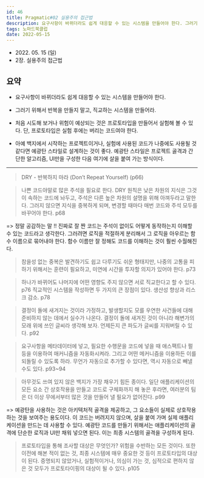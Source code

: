 ```yaml
---
id: 46
title: Pragmatic#02 실용주의 접근법
description: 요구사항이 바뀌더라도 쉽게 대응할 수 있는 시스템을 만들어야 한다. 그러기 위해서 반복을 만들지 말고, 직교하는 시스템을 만들어라.
tags: 노마드북클럽
date: 2022-05-15
---
```


- 2022\. 05. 15 (일)
- 2장. 실용주의 접근법

## 요약

- 요구사항이 바뀌더라도 쉽게 대응할 수 있는 시스템을 만들어야 한다.
- 그러기 위해서 반복을 만들지 말고, 직교하는 시스템을 만들어라.


- 처음 시도해 보거나 위험이 예상되는 것은 프로토타입을 만들어서 실험해 볼 수 있다. 단, 프로토타입은 실험 후에는 버리는 코드여야 한다.
- 아예 백지에서 시작하는 프로젝트이거나, 실험에 사용된 코드가 나중에도 사용될 것 같다면 예광탄 스타일로 설계하는 것이 좋다. 예광탄 스타일은 프로젝트 골격과 간단한 알고리즘, UI만을 구성한 다음 여기에 살을 붙여 가는 방식이다.


---

> DRY - 반복하지 마라 (Don’t Repeat Yourself) (p66)

> 나쁜 코드야말로 많은 주석을 필요로 한다. DRY 원칙은 낮은 차원의 지식은 그것이 속하는 코드에 놔두고, 주석은 다른 높은 차원의 설명을 위해 아껴두라고 말한다. 그러지 않으면 지식을 중복하게 되며, 변경할 때마다 매번 코드와 주석 모두를 바꾸어야 한다. p68

=> 정말 공감하는 말 !! 진짜로 잘 짠 코드는 주석이 없이도 어떻게 동작하는지 이해할 수 있는 코드라고 생각한다. 그러려면 로직을 적절하게 분리해서 그 로직을 아우르는 함수 이름으로 묶어내야 한다. 함수 이름만 잘 정해도 코드를 이해하는 것이 훨씬 수월해진다.

> 참을성 없는 중복은 발견하기도 쉽고 다루기도 쉬운 형태지만, 나중의 고통을 피하기 위해서는 훈련이 필요하고, 미연에 시간을 투자할 의지가 있어야 한다. p73

> 하나가 바뀌어도 나머지에 어떤 영향도 주지 않으면 서로 직교한다고 할 수 있다. p76
> 직교적인 시스템을 작성하면 두 가지의 큰 장점이 있다. 생산성 향상과 리스크 감소. p78

> 결정이 돌에 새겨지는 것이라 가정하고, 발생할지도 모를 우연한 사건들에 대해 준비하지 않는 데에서 실수가 나온다. 결정이 돌에 새겨진 것이 아니라 해변가의 모래 위에 쓰인 글씨라 생각해 보자. 언제든지 큰 파도가 글씨를 지워버릴 수 있다. p92

> 요구사항을 메타데이터에 넣고, 필요한 수행문을 코드에 넣을 때 애스팩트나 펄 등을 이용하여 매커니즘을 자동화시켜라. 그리고 어떤 메커니즘을 이용하든 이를 되돌릴 수 있도록 하라. 무언가 자동으로 추가할 수 있다면, 역시 자동으로 빼낼 수도 있다. p93\~94

> 아무것도 쓰여 있지 않은 백지가 가장 채우기 힘든 종이다. 일단 애플리케이션의 모든 요소 간 상호작용을 만들고 코드로 구체화까지 해 놓은 후라면, 여러분의 팀은 더 이상 무에서부터 많은 것을 만들어 낼 필요가 없어진다. p99

=> 예광탄을 사용하는 것은 아키텍처적 골격을 제공하고, 그 요소들이 실제로 상호작용하는 것을 보여주는 용도이다. 이 코드는 버려지지 않으며, 살을 붙여 가며 실제 애플리케이션을 만드는 데 사용할 수 있다. 예광탄 코드를 만들기 위해서는 애플리케이션의 골격에 단순한 로직과 UI만 채워 넣으면 된다. 이는 최종 시스템의 골격을 구성하게 된다.

> 프로토타입을 통해 조사할 대상은 무엇인가? 위험을 수반하는 모든 것이다. 또한 이전에 해본 적이 없는 것, 최종 시스템에 매우 중요한 것 등이 프로토타입의 대상이 된다. 증명되지 않았거나, 실험적이거나, 의심이 가는 것, 심적으로 편하지 않은 것 모두가 프로토타이핑의 대상이 될 수 있다. p105

